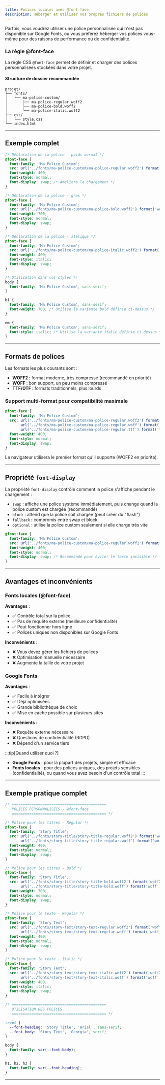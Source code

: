 ```yaml
---
title: Polices locales avec @font-face
description: Héberger et utiliser vos propres fichiers de polices
---
```


Parfois, vous voudrez utiliser une police personnalisée qui n'est pas disponible sur Google Fonts, ou vous préférez héberger vos polices vous-même pour des raisons de performance ou de confidentialité.

### La règle @font-face

La règle CSS `@font-face` permet de définir et charger des polices personnalisées stockées dans votre projet.

#### Structure de dossier recommandée

```
projet/
├── fonts/
│   └── ma-police-custom/
│       ├── ma-police-regular.woff2
│       ├── ma-police-bold.woff2
│       └── ma-police-italic.woff2
├── css/
│   └── style.css
└── index.html
```

---

## Exemple complet

```css
/* Déclaration de la police - poids normal */
@font-face {
  font-family: 'Ma Police Custom';
  src: url('../fonts/ma-police-custom/ma-police-regular.woff2') format('woff2');
  font-weight: 400;
  font-style: normal;
  font-display: swap; /* Améliore le chargement */
}

/* Déclaration de la police - gras */
@font-face {
  font-family: 'Ma Police Custom';
  src: url('../fonts/ma-police-custom/ma-police-bold.woff2') format('woff2');
  font-weight: 700;
  font-style: normal;
  font-display: swap;
}

/* Déclaration de la police - italique */
@font-face {
  font-family: 'Ma Police Custom';
  src: url('../fonts/ma-police-custom/ma-police-italic.woff2') format('woff2');
  font-weight: 400;
  font-style: italic;
  font-display: swap;
}

/* Utilisation dans vos styles */
body {
  font-family: 'Ma Police Custom', sans-serif;
}

h1 {
  font-family: 'Ma Police Custom', sans-serif;
  font-weight: 700; /* Utilise la variante bold définie ci-dessus */
}

em {
  font-family: 'Ma Police Custom', sans-serif;
  font-style: italic; /* Utilise la variante italic définie ci-dessus */
}
```

---

## Formats de polices

Les formats les plus courants sont :
- **WOFF2** : format moderne, très compressé (recommandé en priorité)
- **WOFF** : bon support, un peu moins compressé
- **TTF/OTF** : formats traditionnels, plus lourds

### Support multi-format pour compatibilité maximale

```css
@font-face {
  font-family: 'Ma Police Custom';
  src: url('../fonts/ma-police-custom/ma-police-regular.woff2') format('woff2'),
       url('../fonts/ma-police-custom/ma-police-regular.woff') format('woff'),
       url('../fonts/ma-police-custom/ma-police-regular.ttf') format('truetype');
  font-weight: 400;
  font-style: normal;
  font-display: swap;
}
```

Le navigateur utilisera le premier format qu'il supporte (WOFF2 en priorité).

---

## Propriété `font-display`

La propriété `font-display` contrôle comment la police s'affiche pendant le chargement :

- `swap` : affiche une police système immédiatement, puis change quand la police custom est chargée (recommandé)
- `block` : attend que la police soit chargée (peut créer du "flash")
- `fallback` : compromis entre swap et block
- `optional` : utilise la police custom seulement si elle charge très vite

```css
@font-face {
  font-family: 'Ma Police Custom';
  src: url('../fonts/ma-police-custom/ma-police-regular.woff2') format('woff2');
  font-weight: 400;
  font-style: normal;
  font-display: swap; /* Recommandé pour éviter le texte invisible */
}
```

---

## Avantages et inconvénients

### Fonts locales (@font-face)

**Avantages** :
- ✅ Contrôle total sur la police
- ✅ Pas de requête externe (meilleure confidentialité)
- ✅ Peut fonctionner hors ligne
- ✅ Polices uniques non disponibles sur Google Fonts

**Inconvénients** :
- ❌ Vous devez gérer les fichiers de polices
- ❌ Optimisation manuelle nécessaire
- ❌ Augmente la taille de votre projet

### Google Fonts

**Avantages** :
- ✅ Facile à intégrer
- ✅ Déjà optimisées
- ✅ Grande bibliothèque de choix
- ✅ Mise en cache possible sur plusieurs sites

**Inconvénients** :
- ❌ Requête externe nécessaire
- ❌ Questions de confidentialité (RGPD)
- ❌ Dépend d'un service tiers

:::tip[Quand utiliser quoi ?]
- **Google Fonts** : pour la plupart des projets, simple et efficace
- **Fonts locales** : pour des polices uniques, des projets sensibles (confidentialité), ou quand vous avez besoin d'un contrôle total
:::

---

## Exemple pratique complet

```css
/* ===========================================
   POLICES PERSONNALISÉES - @font-face
   =========================================== */

/* Police pour les titres - Regular */
@font-face {
  font-family: 'Story Title';
  src: url('../fonts/story-title/story-title-regular.woff2') format('woff2'),
       url('../fonts/story-title/story-title-regular.woff') format('woff');
  font-weight: 400;
  font-style: normal;
  font-display: swap;
}

/* Police pour les titres - Bold */
@font-face {
  font-family: 'Story Title';
  src: url('../fonts/story-title/story-title-bold.woff2') format('woff2'),
       url('../fonts/story-title/story-title-bold.woff') format('woff');
  font-weight: 700;
  font-style: normal;
  font-display: swap;
}

/* Police pour le texte - Regular */
@font-face {
  font-family: 'Story Text';
  src: url('../fonts/story-text/story-text-regular.woff2') format('woff2'),
       url('../fonts/story-text/story-text-regular.woff') format('woff');
  font-weight: 400;
  font-style: normal;
  font-display: swap;
}

/* Police pour le texte - Italic */
@font-face {
  font-family: 'Story Text';
  src: url('../fonts/story-text/story-text-italic.woff2') format('woff2'),
       url('../fonts/story-text/story-text-italic.woff') format('woff');
  font-weight: 400;
  font-style: italic;
  font-display: swap;
}

/* ===========================================
   UTILISATION DES POLICES
   =========================================== */

:root {
  --font-heading: 'Story Title', 'Arial', sans-serif;
  --font-body: 'Story Text', 'Georgia', serif;
}

body {
  font-family: var(--font-body);
}

h1, h2, h3 {
  font-family: var(--font-heading);
}
```

---